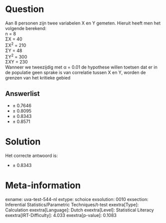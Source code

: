 Question
========

Aan 8 personen zijn twee variabelen X en Y gemeten. Hieruit heeft men
het volgende berekend:\
n = 8\
ΣX = 40\
ΣX^2^ = 210\
ΣY = 48\
ΣY^2^ = 300\
ΣXY = 230\
Wanneer we tweezijdig met α = 0.01 de hypothese willen toetsen dat er in
de populatie geen sprake is van correlatie tussen X en Y, worden de
grenzen van het kritieke gebied


Answerlist
----------

* ± 0.7646
* ± 0.8095
* ± 0.8343
* ± 0.8571

Solution
========

Het correcte antwoord is: 

* ± 0.8343

Meta-information
================
exname: uva-test-544-nl
extype: schoice
exsolution: 0010
exsection: Inferential Statistics/Parametric Techniques/t-test
exextra[Type]: Calculation
exextra[Language]: Dutch
exextra[Level]: Statistical Literacy
exextra[IRT-Difficulty]: 4.033
exextra[p-value]: 0.1083
